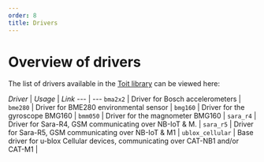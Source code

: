 ```yaml
---
order: 8
title: Drivers
---
```


# Overview of drivers

The list of drivers available in the [Toit library](https://libs.toit.io/drivers/library-summary) can be viewed here:


*Driver* | *Usage* | *Link*
  --- | ---
  `bma2x2` | Driver for Bosch accelerometers |
  `bme280` | Driver for BME280 environmental sensor |
  `bmg160` | Driver for the gyroscope BMG160 |
  `bmm050` | Driver for the magnometer BMG160 |
  `sara_r4` | Driver for Sara-R4, GSM communicating over NB-IoT & M. |
  `sara_r5` | Driver for Sara-R5, GSM communicating over NB-IoT & M1 |
  `ublox_cellular` | Base driver for u-blox Cellular devices, communicating over CAT-NB1 and/or CAT-M1 |